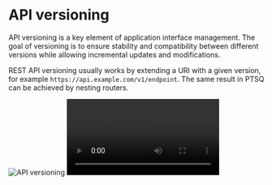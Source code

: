 
# API versioning

API versioning is a key element of application interface management.
The goal of versioning is to ensure stability and compatibility between different versions while allowing incremental updates and modifications.

REST API versioning usually works by extending a URI with a given version, for example `https://api.example.com/v1/endpoint`.
The same result in PTSQ can be achieved by nesting routers.

<Image src="/assets/api-versioning.png" alt="API versioning" />

<Video src="/assets/api-versioning.mp4" />

```ts copy filename="Server side"
import { baseRouterV1 } from 'baseRouterV1';
import { baseRouterV2 } from 'baseRouterV2';

export const baseRouter = router({
  v1: baseRouterV1,
  v2: baseRouterV2,
});
```

Subsequently, you can retrieve your API version within the client by accessing it as part of the route.

```ts copy filename="Client side"
const client = createProxyClient<BaseRouter>({
  url: 'http://localhost:4000/ptsq',
});

client.v1.user.query();

client.v2.user.query();
```
